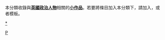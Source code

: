 {{Catnav|頁面分類|人物|人物小作品|各职业人物小作品|政治人物}}
{{Catnav|頁面分類|人物|各職業人物|政治人物}}
{{Catnav|頁面分類|人物|各職業人物|各职业人物小作品|政治人物}}
{{hiddencat}}
本分類收錄與'''[[英國|英國]][[:Category:英國政治人物|政治人物]]'''相關的'''[[Wikipedia:小作品|小作品]]'''。若要將條目加入本分類下，請加入'''{{tl|UK-poli-bio-stub}}'''，或者'''{{tl|英國政治人物小作品}}'''模板。

[[category:英國政治人物|*]]
[[Category:英國人物小作品|P]]
